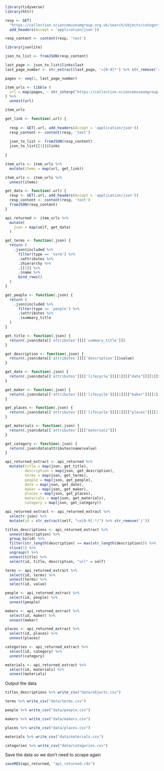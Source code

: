 
```r
library(tidyverse)
library(httr)
```

```r
resp <- GET(
  "https://collection.sciencemuseumgroup.org.uk/search/objects/categories/space-technology?&page[number]=1&page[size]=100",
  add_headers(Accept = 'application/json'))

resp_content <- content(resp, 'text')
```
```r
library(jsonlite)

json_to_list <- fromJSON(resp_content)

last_page <- json_to_list$links$last
last_page_number <- str_extract(last_page, '=[0-9]*') %>% str_remove('=')

pages <- seq(1, last_page_number)
```

```r
item_urls <- tibble (
  url = map(pages, ~ str_interp("https://collection.sciencemuseumgroup.org.uk/search/objects/categories/space-technology?&page[number]=${.x}&page[size]=100"))
) %>% 
  unnest(url)

item_urls
```

```r
get_link <- function(.url) {
  
  resp <- GET(.url, add_headers(Accept = 'application/json'))
  resp_content <- content(resp, 'text')
  
  json_to_list <- fromJSON(resp_content)
  json_to_list[[1]]$links 
  
}
```

```r

item_urls <- item_urls %>% 
  mutate(items = map(url, get_link))

item_urls <- item_urls %>% 
  unnest(items)

```

```r

get_data <- function(.url) {
  resp <- GET(.url, add_headers(Accept = 'application/json'))
  resp_content <- content(resp, 'text')
  fromJSON(resp_content)
}

```

```r
api_returned <- item_urls %>% 
  mutate(
    json = map(self, get_data)
  )

```

```r

get_terms <- function(.json) {
  return (
    .json$included %>% 
      filter(type == 'term') %>% 
      .$attributes %>% 
      .$hierarchy %>% 
      .[[1]] %>% 
      .$name %>% 
      bind_rows()
  )
}

get_people <- function(.json) {
  return (
    .json$included %>% 
      filter(type == 'people') %>% 
      .$attributes %>% 
      .$summary_title
  )
}

get_title <- function(.json) {
  return(.json$data[['attributes']][['summary_title']])
}

get_description <- function(.json) {
  return(.json$data[['attributes']][['description']]$value)
}

get_date <- function(.json) {
  return(.json$data[['attributes']][['lifecycle']][[1]][["date"]][[1]]$value)
}

get_maker <- function(.json) {
  return(.json$data[['attributes']][['lifecycle']][[1]][["maker"]][[1]]$summary_title)
}

get_places <- function(.json) {
  return(.json$data[['attributes']][['lifecycle']][[1]][["places"]][[1]]$summary_title)
}

get_materials <- function(.json) {
  return(.json$data[['attributes']][["materials"]])
}

get_category <- function(.json) {
  return(.json$data$attributes$name$value)
}

```

```r
api_returned_extract <- api_returned %>% 
  mutate(title = map(json, get_title), 
         description = map(json, get_description), 
         terms = map(json, get_terms),
         people = map(json, get_people),
         date = map(json, get_date), 
         maker = map(json, get_maker), 
         places = map(json, get_places),
         materials = map(json, get_materials),
         category = map(json, get_category)) 

```

```r

api_returned_extract <- api_returned_extract %>% 
  select(-json) %>% 
  mutate(id = str_extract(self, "co[0-9].*/") %>% str_remove('/'))

```

```r

titles_descriptions <- api_returned_extract %>% 
  unnest(description) %>% 
  group_by(id) %>% 
  filter(str_length(description) == max(str_length(description))) %>% 
  slice(1) %>% 
  ungroup() %>% 
  unnest(title) %>% 
  select(id, title, description, "url" = self)

terms <- api_returned_extract %>% 
  select(id, terms) %>% 
  unnest(terms) %>% 
  select(id, value)

people <- api_returned_extract %>% 
  select(id, people) %>% 
  unnest(people) 

makers <- api_returned_extract %>% 
  select(id, maker) %>% 
  unnest(maker) 

places <- api_returned_extract %>% 
  select(id, places) %>% 
  unnest(places)

categories <- api_returned_extract %>% 
  select(id, category) %>% 
  unnest(category) 

materials <- api_returned_extract %>% 
  select(id, materials) %>% 
  unnest(materials)

```

Output the data

```r
titles_descriptions %>% write_csv("data/objects.csv")

terms %>% write_csv("data/terms.csv")

people %>% write_csv("data/people.csv")

makers %>% write_csv("data/makers.csv")

places %>% write_csv("data/places.csv")

materials %>% write_csv("data/materials.csv")

categories %>% write_csv("data/categories.csv")
```

Save the data so we don't need to scrape again

```r
saveRDS(api_returned, "api_returned.rds")

```



